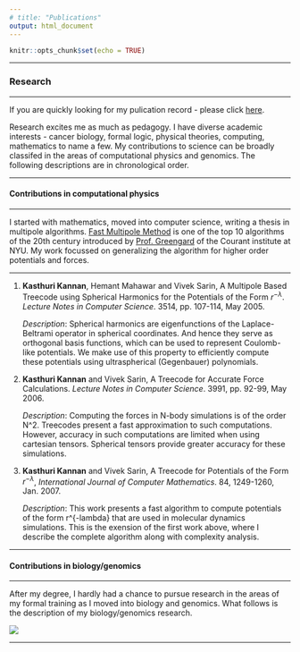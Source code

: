 ```yaml
---
# title: "Publications"
output: html_document
---
```


```r
knitr::opts_chunk$set(echo = TRUE)
```

---

### Research

---

If you are quickly looking for my pulication record - please click [here](https://kannan-kasthuri.github.io/publications.html). 

Research excites me as much as pedagogy. I have diverse academic interests - cancer biology, formal logic, physical theories, computing, mathematics to name a few. My contributions to science can be broadly classifed in the areas of computational physics and genomics. The following descriptions are in chronological order. 

---

#### Contributions in computational physics

---

I started with mathematics, moved into computer science, writing a thesis in multipole algorithms. [Fast Multipole Method](https://en.wikipedia.org/wiki/Fast_multipole_method) is one of the top $10$ algorithms of the $20$th century introduced by [Prof. Greengard](https://en.wikipedia.org/wiki/Leslie_Greengard) of the Courant institute at NYU. My work focussed on generalizing the algorithm for higher order potentials and forces.


---

1. **Kasthuri Kannan**, Hemant Mahawar and Vivek Sarin, A Multipole Based Treecode using Spherical Harmonics for the Potentials of the Form $r^{-\lambda}$. _Lecture Notes in Computer Science_. 3514, pp. 107-114, May 2005.

    _Description_: Spherical harmonics are eigenfunctions of the Laplace-Beltrami operator in spherical coordinates. And hence they serve as orthogonal basis functions, which can be used to represent Coulomb-like potentials. We make use of this property to efficiently compute these potentials using ultraspherical (Gegenbauer) polynomials.

2. **Kasthuri Kannan** and Vivek Sarin, A Treecode for Accurate Force Calculations. _Lecture Notes in Computer Science_. 3991, pp. 92-99, May 2006.

    _Description_: Computing the forces in N-body simulations is of the order N^2. Treecodes present a fast approximation to such computations. However, accuracy in such computations are limited when using cartesian tensors. Spherical tensors provide greater accuracy for these simulations.

3. **Kasthuri Kannan** and Vivek Sarin, A Treecode for Potentials of the Form $r^{-\lambda}$, _International Journal of Computer Mathematics_. 84, 1249-1260, Jan. 2007.

    _Description_: This work presents a fast algorithm to compute potentials of the form r^{-lambda} that are used in molecular dynamics simulations. This is the exension of the first work above, where I describe the complete algorithm along with complexity analysis.

---

#### Contributions in biology/genomics

---

After my degree, I hardly had a chance to pursue research in the areas of my formal training as I moved into biology and genomics. What follows is the description of my biology/genomics research.

![](coming_soon.jpg)

---